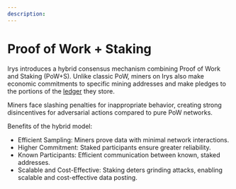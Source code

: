 ```yaml
---
description:
---
```


# Proof of Work + Staking

Irys introduces a hybrid consensus mechanism combining Proof of Work and Staking (PoW+S). Unlike classic PoW, miners on Irys also make economic commitments to specific mining addresses and make pledges to the portions of the [ledger](/protocol/ledgers) they store.

Miners face slashing penalties for inappropriate behavior, creating strong disincentives for adversarial actions compared to pure PoW networks.

Benefits of the hybrid model:

- Efficient Sampling: Miners prove data with minimal network interactions.
- Higher Commitment: Staked participants ensure greater reliability.
- Known Participants: Efficient communication between known, staked addresses.
- Scalable and Cost-Effective: Staking deters grinding attacks, enabling scalable and cost-effective data posting.
